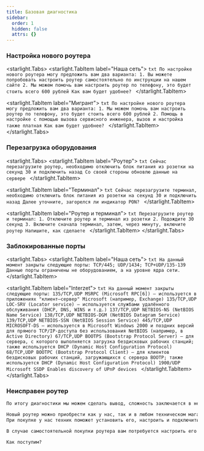 ```yaml
---
title: Базовая диагностика
sidebar:
  order: 1
  hidden: false
  attrs: {}
---
```

### Настройка нового роутера

<starlight.Tabs>
  <starlight.TabItem label="Наша сеть">
    ```txt
    По настройке нового роутера могу предложить вам два варианта:
    1. Вы можете попробовать настроить роутер самостоятельно по инструкции на нашем сайте
    2. Мы можем помочь вам настроить роутер по телефону, это будет стоить всего 600 рублей
    Как вам будет удобнее?
    ```
  </starlight.TabItem>

  <starlight.TabItem label="Мигрант">
    ```txt
    По настройке нового роутера могу предложить вам два варианта:
    1. Мы можем помочь вам настроить роутер по телефону, это будет стоить всего 600 рублей
    2. Помощь в настройке с помощью вызова сервисного инженера, вызов и настройка также платная
    Как вам будет удобнее?
    ```
  </starlight.TabItem>
</starlight.Tabs>

### Перезагрузка оборудования

<starlight.Tabs>
  <starlight.TabItem label="Роутер">
    ```txt
    Сейчас перезагрузите роутер, необходимо отключить блок питания из розетки на секунд 30 и подключить назад
    Со своей стороны обновлю данные на сервере
    ```
  </starlight.TabItem>

  <starlight.TabItem label="Терминал">
    ```txt
    Сейчас перезагрузите терминал, необходимо отключить блок питания из розетки на секунд 30 и подключить назад
    Далее уточните, загорелся ли индикатор PON?
    ```
  </starlight.TabItem>

  <starlight.TabItem label="Роутер и терминал">
    ```txt
    Перезагрузите роутер и терминал:
    1. Отключите роутер и терминал из розетки
    2. Подождите 30 секунд
    3. Включите сначала терминал, затем, через минуту, включите роутер
    Напишите, как сделаете
    ```
  </starlight.TabItem>
</starlight.Tabs>

### Заблокированные порты

<starlight.Tabs>
  <starlight.TabItem label="Наша сеть">
    ```txt
    На данный момент закрыты следующие порты:
    TCP/445; UDP/1434; TCP+UDP/135-139
    Данные порты ограничены не оборудованием, а на уровне ядра сети.
    ```
  </starlight.TabItem>

  <starlight.TabItem label="Interzet">
    ```txt
    На данный момент закрыты следующие порты:
    135/TCP,UDP MSRPC (Microsoft RPC[6]) — используется в приложениях "клиент—сервер" Microsoft (например, Exchange)
    135/TCP,UDP LOC-SRV (Locator service) — используется службами удалённого обслуживания (DHCP, DNS, WINS и т.д.)
    137/TCP,UDP NETBIOS-NS (NetBIOS Name Service)
    138/TCP,UDP NETBIOS-DGM (NetBIOS Datagram Service)
    139/TCP,UDP NETBIOS-SSN (NetBIOS Session Service)
    445/TCP,UDP MICROSOFT-DS — используется в Microsoft Windows 2000 и поздних версий для прямого TCP/IP-доступа без
    использования NetBIOS (например, в Active Directory)
    67/TCP,UDP BOOTPS (Bootstrap Protocol Server) — для сервера, с которого выполняется загрузка бездисковых рабочих
    станций; также используется DHCP (Dynamic Host Configuration Protocol)
    68/TCP,UDP BOOTPC (Bootstrap Protocol Client) — для клиентов бездисковых рабочих станций, загружающихся с
    сервера BOOTP; также используется DHCP (Dynamic Host Configuration Protocol)
    1900/UDP Microsoft SSDP Enables discovery of UPnP devices
    ```
  </starlight.TabItem>
</starlight.Tabs>

### Неисправен роутер

```txt
По итогу диагностики мы можем сделать вывод, сложность заключается в неисправности роутера

Новый роутер можно приобрести как у нас, так и в любом техническом магазине
При покупке у нас техник поможет установить его, настроить и подключить ваши устройства к сети. Стоимость выезда техника - 650 ₽

В случае самостоятельной покупки роутера вам потребуется настроить его либо самостоятельно по нашим инструкциям, либо же можем предложить платную помощь

Как поступим?
```
